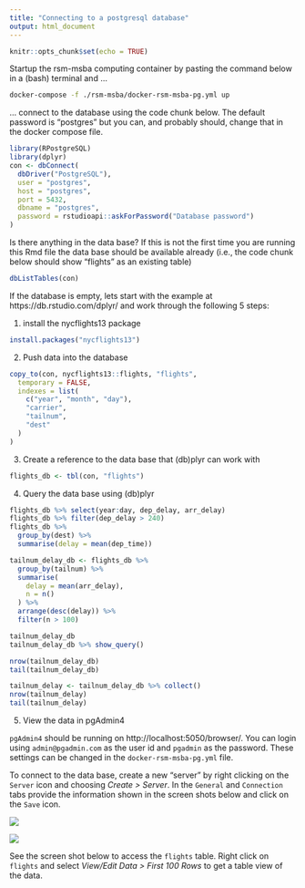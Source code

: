 ```yaml
---
title: "Connecting to a postgresql database"
output: html_document
---
```


```r
knitr::opts_chunk$set(echo = TRUE)
```

Startup the rsm-msba computing container by pasting the command below in a (bash) terminal and  ...

```bash
docker-compose -f ./rsm-msba/docker-rsm-msba-pg.yml up
```

... connect to the database using the code chunk below. The default password is "postgres" but you can, and probably should, change that in the docker compose file.

```r
library(RPostgreSQL)
library(dplyr)
con <- dbConnect(
  dbDriver("PostgreSQL"),
  user = "postgres", 
  host = "postgres",
  port = 5432,
  dbname = "postgres",
  password = rstudioapi::askForPassword("Database password")
)
```

Is there anything in the data base? If this is not the first time you are  running this Rmd file the data base should be available already (i.e., the code chunk below should show "flights" as an existing table)

```r
dbListTables(con)
```

If the database is empty, lets start with the example at https://db.rstudio.com/dplyr/ and work through the following 5 steps:

1. install the nycflights13 package

```r
install.packages("nycflights13")
```

2. Push data into the database 

```r
copy_to(con, nycflights13::flights, "flights",
  temporary = FALSE,
  indexes = list(
    c("year", "month", "day"),
    "carrier",
    "tailnum",
    "dest"
  )
)
```

3. Create a reference to the data base that (db)plyr can work with

```r
flights_db <- tbl(con, "flights")
```

4. Query the data base using (db)plyr

```r
flights_db %>% select(year:day, dep_delay, arr_delay)
flights_db %>% filter(dep_delay > 240)
flights_db %>%
  group_by(dest) %>%
  summarise(delay = mean(dep_time))

tailnum_delay_db <- flights_db %>% 
  group_by(tailnum) %>%
  summarise(
    delay = mean(arr_delay),
    n = n()
  ) %>% 
  arrange(desc(delay)) %>%
  filter(n > 100)

tailnum_delay_db
tailnum_delay_db %>% show_query()

nrow(tailnum_delay_db)
tail(tailnum_delay_db)

tailnum_delay <- tailnum_delay_db %>% collect()
nrow(tailnum_delay)
tail(tailnum_delay)
```

5. View the data in pgAdmin4

`pgAdmin4` should be running on http://localhost:5050/browser/. You can login using `admin@pgadmin.com` as the user id and `pgadmin` as the password. These settings can be changed in the `docker-rsm-msba-pg.yml` file.

To connect to the data base, create a new "server" by right clicking on the `Server` icon and choosing _Create > Server_. In the  `General` and `Connection` tabs provide the information shown in the screen shots below and click on the `Save` icon.

![](images/pgadmin-name.png)

![](images/pgadmin-settings.png)

See the screen shot below to access the `flights` table. Right click on `flights` and select _View/Edit Data > First 100 Rows_ to get a table view of the data. 

